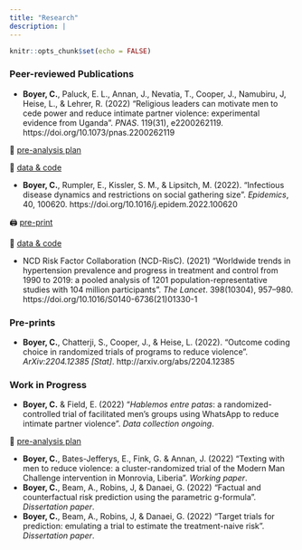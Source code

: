 ```yaml
---
title: "Research"
description: |
---
```


```r
knitr::opts_chunk$set(echo = FALSE)
```

### Peer-reviewed Publications
- **Boyer, C.**, Paluck, E. L., Annan, J., Nevatia, T., Cooper, J., Namubiru, J, Heise, L., & Lehrer, R. (2022) "Religious leaders can motivate men to cede power and reduce intimate partner violence: experimental evidence from Uganda". *PNAS*. 119(31), e2200262119. https://doi.org/10.1073/pnas.2200262119 

<aside>
📝 [pre-analysis plan](https://www.socialscienceregistry.org/trials/3994/history/43131) 

💾 [data & code](https://doi.org/10.7910/DVN/9TEAIV)
</aside>

- **Boyer, C.**, Rumpler, E., Kissler, S. M., & Lipsitch, M. (2022). "Infectious disease dynamics and restrictions on social gathering size". *Epidemics*, 40, 100620. https://doi.org/10.1016/j.epidem.2022.100620

<aside>
🖨 [pre-print](https://www.medrxiv.org/content/10.1101/2022.01.07.21268585v2)

💾 [data & code](https://github.com/boyercb/covid-gathering-size)
</aside>

- NCD Risk Factor Collaboration (NCD-RisC). (2021) "Worldwide trends in hypertension prevalence and progress in treatment and control from 1990 to 2019: a pooled analysis of 1201 population-representative studies with 104 million participants". *The Lancet*. 398(10304), 957–980. https://doi.org/10.1016/S0140-6736(21)01330-1

### Pre-prints
- **Boyer, C.**, Chatterji, S., Cooper, J., & Heise, L. (2022). "Outcome coding choice in randomized trials of programs to reduce violence". *ArXiv:2204.12385 [Stat]*. http://arxiv.org/abs/2204.12385


### Work in Progress
- **Boyer, C.** & Field, E. (2022) "*Hablemos entre patas*: a randomized-controlled trial of facilitated men's groups using WhatsApp to reduce intimate partner violence". *Data collection ongoing*.

<aside>
📝 [pre-analysis plan](https://www.socialscienceregistry.org/trials/10043)
</aside>

- **Boyer, C.**, Bates-Jefferys, E., Fink, G. & Annan, J. (2022) "Texting with men to reduce violence: a cluster-randomized trial of the Modern Man Challenge intervention in Monrovia, Liberia". *Working paper*.
- **Boyer, C.**, Beam, A., Robins, J, & Danaei, G. (2022) "Factual and counterfactual risk prediction using the parametric g-formula". *Dissertation paper*.
- **Boyer, C.**, Beam, A., Robins, J, & Danaei, G. (2022) "Target trials for prediction: emulating a trial to estimate the treatment-naive risk". *Dissertation paper*.








